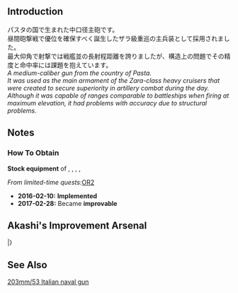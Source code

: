 {{Template:EquipmentInfo|162}}

==Introduction==
パスタの国で生まれた中口径主砲です。<br>昼間砲撃戦で優位を確保すべく誕生したザラ級重巡の主兵装として採用されました。<br>最大仰角で射撃では戦艦並の長射程距離を誇りましたが、構造上の問題でその精度と命中率には課題を抱えています。
<br/>

''A medium-caliber gun from the country of Pasta.''<br>
''It was used as the main armament of the Zara-class heavy cruisers that were created to secure superiority in artillery combat during the day.''<br>
''Although it was capable of ranges comparable to battleships when firing at maximum elevation, it had problems with accuracy due to structural problems.''

==Notes==
<div class="mw-collapsible"><h3>How To Obtain</h3>
<div class="mw-collapsible-content">
'''Stock equipment''' of  {{Ship/Link|Pola}}, {{Ship/Link|Pola Kai}}, {{Ship/Link|Zara}}, {{Ship/Link|Zara Kai}}, {{Ship/Link|Zara Due}}

''From limited-time quests: ''[[Quests/Seasonal#OR2|OR2]]

</div></div>


<div class="mw-collapsible><h3>Updates History</h3>
<div class="mw-collapsible-content>
* '''2016-02-10:''' '''Implemented'''
* '''2017-02-28:''' Became '''improvable'''
</div></div>

==Akashi's Improvement Arsenal==
{{AkashiWorkshop}}
{{AkashiWorkshopLine
|Name={{PAGENAME}}
|ItemType=RedGunMedium
|Fuel=10
|Ammo=180
|Steel=190
|Baux=0
|Mats0-5=4/5
|Mats6-9=5/8
|Mats10=-
|Screws0-5=3/4
|Screws6-9=4/7
|Screws10=-
|EquipConsume0-5=2x{{RedGunMedium|20.3cm Twin Gun Mount}}
|EquipConsume6-9=1x{{RedGunMedium|20.3cm(no.2) Twin Gun Mount}}
|EquipConsume10=-
|Sun=✓
|Mon=✓
|Tue=✓
|Wed=✓
|2ndShip=[[Zara#Second Upgrade|Zara Due]]
}}
|}

==See Also==
[[wikipedia:203_mm/53_Italian_naval_gun|203mm/53 Italian naval gun]]
{{Equipmentlist}}